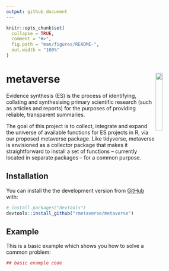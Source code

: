 ```yaml
---
output: github_document
---
```


<!-- README.md is generated from README.Rmd. Please edit that file -->

```r
knitr::opts_chunk$set(
  collapse = TRUE,
  comment = "#>",
  fig.path = "man/figures/README-",
  out.width = "100%"
)
```

metaverse <img src="metaverse.png" align="right" width="20%" height="20%" />
==================

Evidence synthesis (ES) is the process of identifying, collating and synthesising primary scientific research (such as articles and reports) for the purposes of providing reliable, transparent summaries.

The goal of this project is to collect, integrate and expand the universe of available functions for ES projects in R, via our proposed metaverse package. Like tidyverse, metaverse is envisioned as a collector package that makes it straightforward to install a set of functions – currently located in separate packages – for a common purpose.

## Installation

You can install the the development version from [GitHub](https://github.com/) with:

``` r
# install.packages("devtools")
devtools::install_github("rmetaverse/metaverse")
```
## Example

This is a basic example which shows you how to solve a common problem:

```r
## basic example code
```

